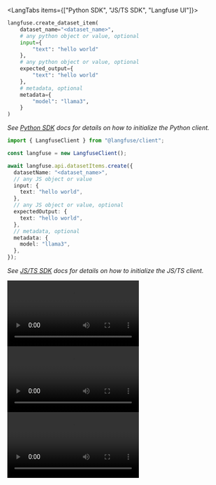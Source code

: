 <LangTabs items={["Python SDK", "JS/TS SDK", "Langfuse UI"]}>
<Tab>

```python
langfuse.create_dataset_item(
    dataset_name="<dataset_name>",
    # any python object or value, optional
    input={
        "text": "hello world"
    },
    # any python object or value, optional
    expected_output={
        "text": "hello world"
    },
    # metadata, optional
    metadata={
        "model": "llama3",
    }
)
```

_See [Python SDK](/docs/sdk/python/sdk-v3) docs for details on how to initialize the Python client._

</Tab>
<Tab>

```ts
import { LangfuseClient } from "@langfuse/client";

const langfuse = new LangfuseClient();

await langfuse.api.datasetItems.create({
  datasetName: "<dataset_name>",
  // any JS object or value
  input: {
    text: "hello world",
  },
  // any JS object or value, optional
  expectedOutput: {
    text: "hello world",
  },
  // metadata, optional
  metadata: {
    model: "llama3",
  },
});
```

_See [JS/TS SDK](/docs/sdk/typescript/guide) docs for details on how to initialize the JS/TS client._

</Tab>

<Tab>
<Tabs items={["Add item", "Import CSV", "Add from trace"]}>

<Tab>
  <Video
    src="https://static.langfuse.com/docs-videos/dataset-item-create.mp4"
    aspectRatio={16 / 9}
    gifStyle
  />
</Tab>

<Tab>
  <Video
    src="https://static.langfuse.com/docs-videos/dataset-item-upload.mp4"
    aspectRatio={16 / 9}
    gifStyle
  />
  _Dataset upload are meant to upload the input and expected output. If you already have generated outputs, please use the [Experiments SDK](/docs/evaluation/experiments/experiments-via-sdk)._

</Tab>

<Tab>
  <Video
    src="https://static.langfuse.com/docs-videos/datasets-add-from-trace.mp4"
    aspectRatio={16 / 9}
    gifStyle
  />
</Tab>

</Tabs>

</Tab>

</LangTabs>
